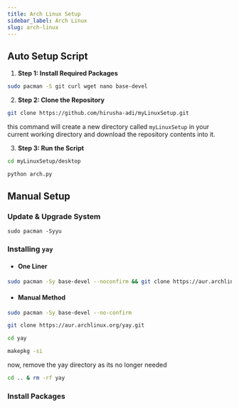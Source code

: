 ```yaml
---
title: Arch Linux Setup
sidebar_label: Arch Linux
slug: arch-linux
---
```



## Auto Setup Script

1. **Step 1: Install Required Packages**

```bash
sudo pacman -S git curl wget nano base-devel
```

2. **Step 2: Clone the Repository**

```bash
git clone https://github.com/hirusha-adi/myLinuxSetup.git
```

this command will create a new directory called `myLinuxSetup` in your current working directory and download the repository contents into it.

3. **Step 3: Run the Script**

```bash
cd myLinuxSetup/desktop
```

```bash
python arch.py
```

## Manual Setup

### Update & Upgrade System

```
sudo pacman -Syyu
```


### Installing `yay`

- #### One Liner

```bash
sudo pacman -Sy base-devel --noconfirm && git clone https://aur.archlinux.org/yay.git && cd yay && makepkg -si && cd .. && rm -rf yay
```

- #### Manual Method

```bash
sudo pacman -Sy base-devel --no-confirm
```

```bash
git clone https://aur.archlinux.org/yay.git
```

```bash
cd yay
```

```bash
makepkg -si
```

now, remove the yay directory as its no longer needed

```bash
cd .. & rm -rf yay
```

### Install Packages

<ArchLinuxManualSetup />
